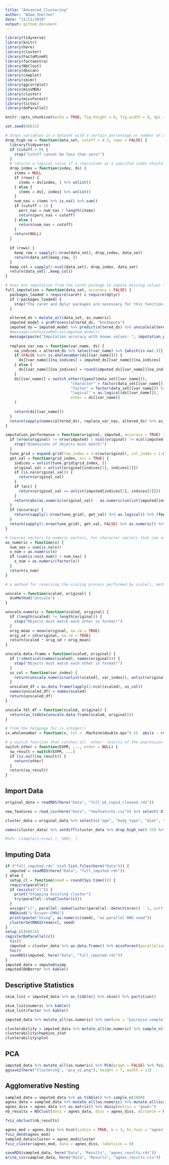 ```yaml
---
title: "Advanced Clustering"
author: "Adam Shelton"
date: "11/11/2019"
output: github_document
---
```


```r
library(tidyverse)
library(knitr)
library(here)
library(cluster)
library(FactoMineR)
library(factoextra)
library(NbClust)
library(dbscan)
library(cowplot)
library(skimr)
library(ggcorrplot)
library(missMDA)
library(cluster)
library(missForest)
library(tictoc)
library(doParallel)

knitr::opts_chunk$set(echo = TRUE, fig.height = 6, fig.width = 8, dpi = 400)

set.seed(60615)

# drops variables in a dataset with a certain percentage or number of missing values (a lower value means less missing values are allowed before a variable is dropped)
drop_high_na = function(data_set, cutoff = 0.5, rows = FALSE) {
  library(tidyverse)
  if (cutoff < 0) {
    stop("Cutoff cannot be less than zero!")
  }
  # returns a logical value if a row/column at a specifed index should be dropped
  drop_index = function(index, ds) {
    items = NULL
    if (rows) {
      items = ds[index, ] %>% unlist()
    } else {
      items = ds[, index] %>% unlist()
    }
    num_nas = items %>% is.na() %>% sum()
    if (cutoff < 1) {
      perc_nas = num_nas / length(items)
      return(perc_nas < cutoff)
    } else {
      return(num_nas < cutoff)
    }
    return(NULL)
  }
  
  if (rows) {
    keep_row = sapply(1:nrow(data_set), drop_index, data_set)
    return(data_set[keep_row, ])
  }
  keep_col = sapply(1:ncol(data_set), drop_index, data_set)
  return(data_set[ ,keep_col])
}

# Uses knn imputation from the caret package to impute missing values that match the format of surrounding variables
full_imputation = function(data_set, accuracy = FALSE) {
  packages_loaded = require(caret) & require(dplyr)
  if (!packages_loaded) {
    stop("The caret and dplyr packages are necessary for this function!")
  }

  altered_ds = mutate_all(data_set, as_numeric)
  imputed_model = preProcess(altered_ds, "knnImpute") 
  imputed_ds = imputed_model %>% predict(altered_ds) %>% unscale(altered_ds)
  #message(confusionMatrix(imputed_model))
  message(paste("Imputation accuracy with known values: ", imputation_performance(altered_ds, imputed_ds) %>% (function(x) x * 100) %>% round(1), "%", sep = ""))
    
  replace_var_nas = function(var_name, ds) {
    na_indices = altered_ds %>% select(var_name) %>% {which(is.na(.))}
    if (FALSE %in% is.wholenumber(ds[[var_name]])) {
      ds[[var_name]][na_indices] = imputed_ds[[var_name]][na_indices]
    } else {
      ds[[var_name]][na_indices] = round(imputed_ds[[var_name]][na_indices])
    }
    ds[[var_name]] = switch_other(typeof(data_set[[var_name]]),
                             "character" = factor(data_set[[var_name]]) %>% levels() %>% .[ds[[var_name]]],
                             "factor" = factor(data_set[[var_name]]) %>% levels() %>% .[ds[[var_name]]] %>% factor(),
                             "logical" = as.logical(ds[[var_name]]),
                             other = ds[[var_name]]
    )
    
    return(ds[[var_name]])
  }
  return(sapply(names(altered_ds), replace_var_nas, altered_ds) %>% as_tibble())
}

imputation_performance = function(original, imputed, accuracy = TRUE) {
  if (nrow(original) != nrow(imputed) | ncol(original) != ncol(imputed)) {
    stop("Dimensions of objects must match!")
  }
  tune_grid = expand.grid(row_index = 1:nrow(original), col_index = 1:ncol(original))
  get_val = function(grid_index, acc = TRUE) {
    indices = unlist(tune_grid[grid_index, ])
    original_val = unlist(original[indices[1], indices[2]])
    if (is.na(original_val)) {
      return(original_val)
    }
    if (acc) {
      return(original_val == unlist(imputed[indices[1], indices[2]]))
    }
    return(abs(as.numeric(original_val) - as.numeric(unlist(imputed[indices[1], indices[2]]))))
  }
  if (accuracy) {
    return(sapply(1:nrow(tune_grid), get_val) %>% as.logical() %>% (function(x) sum(x, na.rm = TRUE) / sum(!is.na(x))))
  }
  return(sapply(1:nrow(tune_grid), get_val, FALSE) %>% as.numeric() %>% (function(x) sum(x, na.rm = TRUE) / sum(!is.na(x))))
}

# Coerces vectors to numeric vectors, for character vectors that can not be coerced directly to numeric, the vector is coerced to a factor then a numeric vector
as_numeric = function(x) {
  num_nas = sum(is.na(x))
  x_num = as.numeric(x)
  if (sum(is.na(x_num)) > num_nas) {
    x_num = as.numeric(factor(x))
  }
  return(x_num)
}

# a method for reversing the scaling process performed by scale(), methods automatically call the right function for the right input class, when the generic method is used. This allows unscale() to work for numeric vectors, data frames, and tibbles

unscale = function(scaled, original) {
  UseMethod("unscale")
}

unscale.numeric = function(scaled, original) {
  if (length(scaled) != length(original)) {
    stop("Objects must match each other in format!")
  }
  orig_mean = mean(original, na.rm = TRUE)
  orig_sd = sd(original, na.rm = TRUE)
  return(scaled * orig_sd + orig_mean)
}

unscale.data.frame = function(scaled, original) {
  if (!identical(names(scaled), names(original))) {
    stop("Objects must match each other in format!")
  }
  us_col = function(var_index) {
    return(unscale.numeric(unlist(scaled[, var_index]), unlist(original[, var_index])) )
  }
  unscaled_df = as.data.frame(lapply(1:ncol(scaled), us_col))
  names(unscaled_df) = names(scaled)
  return(unscaled_df)
}

unscale.tbl_df = function(scaled, original) {
  return(as_tibble(unscale.data.frame(scaled, original)))
}

# from the helppage for is.integer()
is.wholenumber = function(x, tol = .Machine$double.eps^0.5)  abs(x - round(x)) < tol

# a switch function that catches all 'other' results of the expression
switch_other = function(EXPR, ..., other = NULL) {
  sw_result = switch(EXPR, ...)
  if (is.null(sw_result)) {
    return(other)
  }
  return(sw_result)
}
```

## Import Data
```r
original_data = readRDS(here("Data", "full_ok_cupid_cleaned.rds"))

new_features = read_csv(here("Data", "newfeatures.csv")) %>% select(-X1) %>% as.matrix() %>% scale()

cluster_data = original_data %>% select(c("age", "body_type", "diet", "drinks", "drugs", "education", "ethnicity", "job", "orientation", "religion", "sex", "smokes", "status", "sign_import", "dogs", "cats", "kids", "multi_ling", "days_since_online", "distance")) %>% select(-c(cats, dogs)) %>%  mutate_if(is.character, factor) %>% filter(distance < 50) %>% select(-distance) 

names(cluster_data) %>% setdiff(cluster_data %>% drop_high_na(0.35) %>% names)

#%>% .[sample(1:nrow(.), 500), ]
```

## Imputing Data
```r
if ("full_imputed.rds" %in% list.files(here("Data"))) {
  imputed = readRDS(here("Data", "full_imputed.rds"))
} else {
  setup_cl = function(seed = round(Sys.time())) {
  require(parallel)
  if (exists("cl")) {
    print("Stopping existing cluster")
    try(parallel::stopCluster(cl))
  }
  assign("cl", parallel::makeCluster(parallel::detectCores() - 1, outfile = "out.txt"), envir = globalenv())
  RNGkind("L'Ecuyer-CMRG")
  print(paste("Using", as.numeric(seed), "as parallel RNG seed"))
  clusterSetRNGStream(cl, seed)
}
setup_cl(60615)
registerDoParallel(cl)
  tic()
  imputed = cluster_data %>% as.data.frame() %>% missForest(parallelize = "forests")
  toc()
  saveRDS(imputed, here("Data", "full_imputed.rds"))  
}
imputed_data = imputed$ximp
imputed$OOBerror %>% kable()
```

<!--
# Take 1

## PCA
```r
PCA(new_features, graph = FALSE) %>% fviz_pca_biplot(label = "var", col.var = "red", col.ind = "grey")
ggsave2(here("Clustering", "pca.png"), height = 7, width = 11)
```



## CLARA
```r
#nb <- NbClust(new_features, distance = "euclidean", min.nc = 2, max.nc = 10, method = "complete", index ="all")

build_clara = function(x) {
  clara(new_features, x)
}

clara_mods = lapply(1:10, build_clara)

clara_viz = lapply(clara_mods[2:10], fviz_cluster, labelsize = 0)
plot_grid(plotlist = clara_viz)

ggsave2(here("Clustering", "clara_all.png"), height = 7, width = 11)

clara_viz[[2]]
ggsave2(here("Clustering", "clara_three.png"), height = 7, width = 11)

```

## DBSCAN
```r
kNNdistplot(new_features, k = ncol(new_features) - 1)
abline(h= 0.5, col = "red", lty=2)
test = dbscan(new_features, 0.5)

fviz_cluster(test, new_features, labelsize = 0)
```

# Take 2
-->
## Descriptive Statistics
```r
skim_list = imputed_data %>% as_tibble() %>% skim() %>% partition()

skim_list$numeric %>% kable()
skim_list$factor %>% kable()

imputed_data %>% mutate_all(as.numeric) %>% cor(use = "pairwise.complete.obs") %>% ggcorrplot()

clusterability = imputed_data %>% mutate_all(as.numeric) %>% sample_n(5000) %>% get_clust_tendency(n = 50)
clusterability$hopkins_stat
clusterability$plot
```


## PCA
```r
imputed_data %>% mutate_all(as.numeric) %>% PCA(graph = FALSE) %>% fviz_pca_biplot(label = "var", col.var = "red", col.ind = "grey")
ggsave2(here("Clustering", "pca_v2.png"), height = 7, width = 11)
```

<!--## PAM
```r
gower_data = original_data %>% imputeFAMD() %>% mutate_all(factor) %>% daisy(metric = "gower")

gower_data %>% fviz_dist()

sil_width <- c(NA)
for(i in 2:15){  
  pam_fit <- pam(gower_data, diss = TRUE, k = i)  
  sil_width[i] <- pam_fit$silinfo$avg.width  
}

plot(1:8, sil_width,
     xlab = "Number of clusters",
     ylab = "Silhouette Width")
lines(1:8, sil_width)
```
-->
## Agglomerative Nesting
```r
sampled_data = imputed_data %>% as_tibble() %>% sample_n(2000) 
agnes_data = sampled_data %>% mutate_all(as.numeric) %>% mutate_all(scale) 
agnes_diss = agnes_data %>% as.matrix() %>% daisy(metric = "gower")
nb_results = NbClust(data = agnes_data, diss = agnes_diss, distance = NULL, min.nc = 2, max.nc = 10, method = "ward.D2")

fviz_nbclust(nb_results)

agnes_mod = agnes_diss %>% hcut(isdiss = TRUE, k = 3, hc_func = "agnes")
fviz_dend(agnes_mod)
sampled_data$cluster = agnes_mod$cluster
fviz_cluster(agnes_mod, data = agnes_diss, labelsize = 0)

saveRDS(sampled_data, here("Data", "Results", "agnes_results.rds"))
write_csv(sampled_data, here("Data", "Results", "agnes_results.csv"))
```


